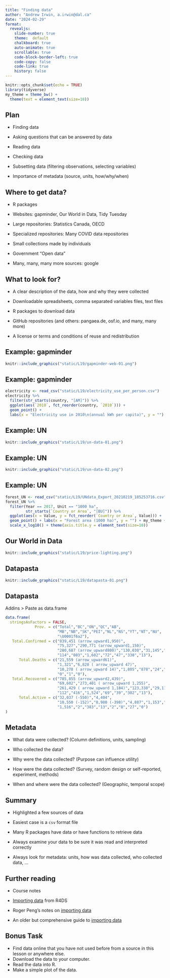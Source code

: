 ```yaml
---
title: "Finding data"
author: "Andrew Irwin, a.irwin@dal.ca"
date: "2024-02-29"
format:
  revealjs:
    slide-number: true
    theme:  default
    chalkboard: true
    auto-animate: true
    scrollable: true
    code-block-border-left: true
    code-copy: false
    code-link: true
    history: false
---
```


```r
knitr::opts_chunk$set(echo = TRUE)
library(tidyverse)
my_theme = theme_bw() + 
  theme(text = element_text(size=18))
```

## Plan

* Finding data

* Asking questions that can be answered by data

* Reading data

* Checking data

* Subsetting data (filtering observations, selecting variables)

* Importance of metadata (source, units, how/why/when)

## Where to get data?

* R packages

* Websites: gapminder, Our World in Data, Tidy Tuesday

* Large repositories: Statistics Canada, OECD

* Specialized repositories: Many COVID data repositories

* Small collections made by individuals

* Government "Open data"

* Many, many, many more sources: google

## What to look for?

* A clear description of the data, how and why they were collected

* Downloadable spreadsheets, comma separated variables files, text files

* R packages to download data

* GitHub repositories (and others: pangaea.de, osf.io, and many, many more)

* A license or terms and conditions of reuse and redistribution

## Example: gapminder

```r
knitr::include_graphics("static/L19/gapminder-web-01.png")
```

## Example: gapminder

```r
electricity <- read_csv("static/L19/electricity_use_per_person.csv")
electricity %>% 
  filter(str_starts(country, "[AM]")) %>%
  ggplot(aes(`2010`, fct_reorder(country, `2010`))) +
  geom_point() +
  labs(x = "Electricity use in 2010\n(annual kWh per capita)", y = "") + my_theme
```

## Example: UN

```r
knitr::include_graphics("static/L19/un-data-01.png")
```


## Example: UN

```r
knitr::include_graphics("static/L19/un-data-02.png")
```

## Example: UN

```r
forest_UN <- read_csv("static/L19/UNdata_Export_20210219_185253716.csv")
forest_UN %>%
  filter(Year == 2017, Unit == "1000 ha",
         str_starts(`Country or Area`, "[BU]")) %>%
  ggplot(aes(x = Value, y = fct_reorder(`Country or Area`, Value))) +
  geom_point() + labs(x = "Forest area (1000 ha)", y = "") + my_theme +
  scale_x_log10() + theme(axis.title.y = element_text(size=10))
```

## Our World in Data

```r
knitr::include_graphics("static/L19/price-lighting.png")
```

## Datapasta

```r
knitr::include_graphics("static/L19/datapasta-01.png")
```

## Datapasta

Addins > Paste as data.frame

```r
data.frame(
  stringsAsFactors = FALSE,
             Prov. = c("Total","BC","ON","QC","AB",
                       "MB","NB","SK","PEI","NL","NS","YT","NT","NU",
                       "\U0001f6a2"),
   Total.Confirmed = c("839,451 (arrow_upward1,950)",
                       "75,327","290,771 (arrow_upward1,150)",
                       "280,687 (arrow_upward800)","130,030","31,145","1,411","27,099",
                       "114","803","1,602","72","47","330","13"),
      Total.Deaths = c("21,559 (arrow_upward61)",
                       "1,321","6,820 ( arrow_upward 47)",
                       "10,278 ( arrow_upward 14)","1,805","878","24","362","0","4","65","1",
                       "0","1","0"),
   Total.Recovered = c("785,855 (arrow_upward2,439)",
                       "69,602","273,401 ( arrow_upward 1,255)",
                       "261,429 ( arrow_upward 1,184)","123,338","29,114","1,275","25,221",
                       "112","416","1,524","69","39","302","13"),
      Total.Active = c("32,037 (-550)","4,404",
                       "10,550 (-152)","8,980 (-398)","4,887","1,153","112",
                       "1,516","2","383","13","2","8","27","0")
)
```

## Metadata

* What data were collected? (Column definitions, units, sampling)

* Who collected the data?

* Why were the data collected? (Purpose can influence utility)

* How were the data collected? (Survey, random design or self-reported, experiment, methods)

* When and where were the data collected? (Geographic, temporal scope)

## Summary

* Highlighted a few sources of data

* Easiest case is a `csv` format file

* Many R packages have data or have functions to retrieve data

* Always examine your data to be sure it was read and interpreted correctly

* Always look for metadata: units, how was data collected, who collected data, ...

## Further reading

* Course notes

* [Importing data](https://r4ds.hadley.nz/import) from R4DS

* Roger Peng's notes on [importing data](https://bookdown.org/rdpeng/rprogdatascience/getting-data-in-and-out-of-r.html)

* An older but comprehensive guide to [importing data](https://cran.r-project.org/doc/manuals/r-release/R-data.html)


## Bonus Task

  * Find data online that you have not used before from a source in this lesson or anywhere else.
  * Download the data to your computer. 
  * Read the data into R. 
  * Make a simple plot of the data.
